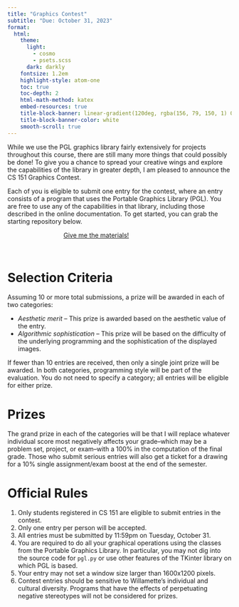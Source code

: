 ```yaml
---
title: "Graphics Contest"
subtitle: "Due: October 31, 2023"
format:
  html:
    theme:
      light: 
        - cosmo
        - psets.scss
      dark: darkly
    fontsize: 1.2em
    highlight-style: atom-one
    toc: true
    toc-depth: 2
    html-math-method: katex
    embed-resources: true
    title-block-banner: linear-gradient(120deg, rgba(156, 79, 150, 1) 0%, rgba(255, 99, 85, 1) 20%, rgba(251,169,73,1) 40%, rgba(250, 228, 66, 1) 60%, rgba(139,212,72,1) 80%, rgba(42, 168, 242, 1) 100%)
    title-block-banner-color: white
    smooth-scroll: true
---
```


While we use the PGL graphics library fairly extensively for projects throughout this course, there are still many more things that could possibly be done! To give you a chance to spread your creative wings and explore the capabilities of the library in greater depth, I am pleased to announce the CS 151 Graphics Contest.

Each of you is eligible to submit one entry for the contest, where an entry consists of a program that uses the Portable Graphics Library (PGL). You are free to use any of the capabilities in that library, including those described in the online documentation. To get started, you can grab the starting repository below.

```{=html}
<a href='https://classroom.github.com/a/LWIK8kPA' target="_blank" class="btn btn-info" style='margin:auto; display: block; width:50%;'>Give me the materials!</a>
```
<br>

# Selection Criteria
Assuming 10 or more total submissions, a prize will be awarded in each of two categories:

- _Aesthetic merit_ -- This prize is awarded based on the aesthetic value of the entry.
- _Algorithmic sophistication_ -- This prize will be based on the difficulty of the underlying programming and the sophistication of the displayed images.

If fewer than 10 entries are received, then only a single joint prize will be awarded. In both categories, programming style will be part of the evaluation. You do not need to specify a category; all entries will be eligible for either prize.

# Prizes
The grand prize in each of the categories will be that I will replace whatever individual score most negatively affects your grade--which may be a problem set, project, or exam--with a 100% in the computation of the final grade. Those who submit serious entries will also get a ticket for a drawing for a 10% single assignment/exam boost at the end of the semester.

# Official Rules

#. Only students registered in CS 151 are eligible to submit entries in the contest.
#. Only one entry per person will be accepted.
#. All entries must be submitted by 11:59pm on Tuesday, October 31.
#. You are required to do all your graphical operations using the classes from the Portable Graphics Library. In particular, you may not dig into the source code for `pgl.py` or use other features of the TKinter library on which PGL is based.
#. Your entry may not set a window size larger than 1600x1200 pixels.
#. Contest entries should be sensitive to Willamette's individual and cultural diversity. Programs that have the effects of perpetuating negative stereotypes will not be considered for prizes.
